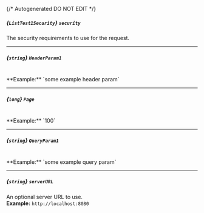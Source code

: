 {/* Autogenerated DO NOT EDIT  */}

##### *{`ListTest1Security`}* `security`
The security requirements to use for the request.
<Collapsible openLabel={Labels.showProperties} closeLabel={Labels.hideProperties}>
    <ListTest1Security/>
</Collapsible>

---
##### *{`string`}* `HeaderParam1`
<br/>
**Example:** `some example header param`

---
##### *{`long`}* `Page`
<br/>
**Example:** `100`

---
##### *{`string`}* `QueryParam1`
<br/>
**Example:** `some example query param`

---
##### *{`string`}* `serverURL`
An optional server URL to use.
<br/>
**Example:** `http://localhost:8080`



